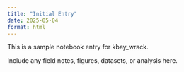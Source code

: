 ```yaml
---
title: "Initial Entry"
date: 2025-05-04
format: html
---
```


This is a sample notebook entry for kbay_wrack.

Include any field notes, figures, datasets, or analysis here.
